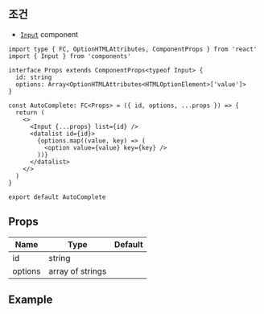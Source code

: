 
## 조건

- [`Input`](/docs/components/Input) component

```tsx title="components/AutoComplete/index.tsx"
import type { FC, OptionHTMLAttributes, ComponentProps } from 'react'
import { Input } from 'components'

interface Props extends ComponentProps<typeof Input> {
  id: string
  options: Array<OptionHTMLAttributes<HTMLOptionElement>['value']>
}

const AutoComplete: FC<Props> = ({ id, options, ...props }) => {
  return (
    <>
      <Input {...props} list={id} />
      <datalist id={id}>
        {options.map((value, key) => (
          <option value={value} key={key} />
        ))}
      </datalist>
    </>
  )
}

export default AutoComplete
```

## Props

| Name                | Type             | Default |
| ------------------- | ---------------- | ------- |
| id<Required />      | string           |         |
| options<Required /> | array of strings |         |

## Example

<Codesandbox name="autocomplete" />
